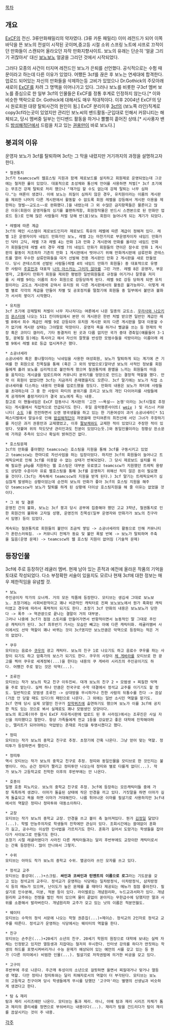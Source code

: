 [[목차]]

== 개요 ==
[[ExCF]]의 전신. 3류만화패밀리의 약자였다. (3류 카툰 패밀리)
이미 레전드가 되어 이쪽 바닥을 뜬 보노의 전설이 시작된 곳이며,중고등 시절 소위 스프링 노트에 샤프로 끄적이던 만화들이 스캔되어 올라오던 자작 만화지향사이트. 보노의 유래는 단순히 '얼굴 그리기 귀찮아서' 대신 [[보노보노]] 얼굴을 그리던 것에서 시작되었다.

그러다 모종의 사건이 터지며 레전드인 보노가 은퇴를 선언했다. 공식적으로는 수험 때문이라고 하는데 다른 이유가 있었다. 어쨌든 3cf를 끊은 후 보노는 연세대에 합격한다. 업로드 되어있는 자신의 만화들을 삭제하는등 고비가 있었으나 Dr.Gothick의 주모아래 새로이 [[ExCF]]를 차려 그 명맥을 이어나가고 있다.
그러나 보노를 비롯한 구3cf 멤버 보노를 중심으로 한 일부 3cf의 인물들은 ExCF를 정통 후계로 인정하지 않는다.[* 이와 비슷한 맥락으로 Dr. Gothick에 대해서도 매우 적대적이다. 이후 2004년 ExCF의 당시 원로회원 대량 탈퇴사건의 원인이 됨.]
ExCF 분리이후 [[3cf]]의 (보노쪽 라인)직계로 copy3cf라는곳이 있었지만 관리인 보노씨의 밴드활동-군입대로 인해서 커뮤니티는 해체되고, 당시 멤버중 일부는 인디밴드 활동을 하거나 뿔뿔히 흩어진 상태.[* 시사풍자 밴드 [[밤섬해적단]]에서 드럼을 치고 있는 [[권용만]]이 바로 보노다.]

== 붕괴의 이유 ==
운영자 보노가 3cf를 탈퇴하며 3cf는 그 막을 내렸지만 거기까지의 과정을 설명하고자 한다.

 * 철권통치
 3cf가 teamcscw의 웹호스팅 지원과 함께 제로보드를 설치하고 회원제로 운영되었는데 그곳에는 철저한 룰이 있었다. 대표적으로 초성체와 통신체 언어를 사용하면 처벌[* 3cf 초기에는 무조건 강제 탈퇴로 처리 했으나 "재가입 할 수도 없는데 강제 탈퇴는 너무 심하다."는 여론이 생겼다. 이에 보노는 죄질이 심하지 않은 경우, 유치원이라는 이름의 게시판을 제외한 나머지 다른 게시판에서 활동할 수 없도록 회원 레벨을 강등해서 게시판 이용을 제한하는 형벌~~교도소~~로 완화했다.]을 내렸는데 그 외 수많은 금지항목들은 물론이고 많은 이유(회원이 운영자들의 심기를 불편하게함, 회원창작물은 반드시 스캔본으로 된 만화만 업로드 등)로 인해 많은 사람들이 처벌 당해 반(反)보노 회원이 늘어나게 되는 계기가 되었다.

 * 레벨에 따른 계급
 3cf의 메인 시스템이 제로보드인지라 제로보드 특유의 레벨에 따른 계급이 정해져 있다. 레벨 1은 운영자이자 네임드 만화가인 보노, 레벨 2는 마찬가지로 부운영자이자 네임드 만화가인 닥터 고딕, 레벨 ?과 레벨 4는 만화 1과 만화 2 게시판에 만화를 올리던 네임드 만화가 회원들인데 레벨 4의 경우 레벨 ?의 네임드 만화가 회원들의 연이은 잠수로 만화 1 게시판의 활동이 저조하자 기존의 만화 1 게시판에서 벗어나기 위해 만화게시판에 삼류만화 콘테스트를 열어 우수한 삼류만화들을 대거 선발해 전용 게시판인 만화 2 게시판을 새로 만들었다. 당시 콘테스트에 선발된 사람들(레벨 4의 네임드 만화가 회원들) 중 대표적으로 유명한 사람이 [[주호민]]과 대표작 [[나의 아스카는 그러지 않아]]를 그린 가쯔. 레벨 8은 운영자, 부운영자, 고퀼리티 만화가 회원을 제외한 평범한 일반회원들로 규정을 어기거나 잘못을 저지를 시 레벨 9라는 이름의 죄수 회원으로 강등당하게 된다. 레벨 9로 강등 당하게 되면 유치원이라는 교도소 게시판에 갇혀서 유치원 외 다른 게시판에서의 활동은 불가능하다. 이렇게 레벨 별로 각각의 계급을 만들어 차별 및 공포정치를 떨쳤기에 회원들 중 일부에서 불만과 불화가 서서히 쌓이기 시작했다.

 * 유치원
 3cf 초기에 강제탈퇴 처벌이 너무 지나치다는 여론에서 나온 일종의 교도소. [[우라사와 나오키]]의 [[몬스터]]에 나오는 511 킨더하임에서 본딴 이 게시판은 한번 처벌 받으면 일반인 계급인 레벨 8에서 죄수 계급인 레벨 9로 강등되어 유치원 게시판 외의 다른 게시판을 절대 이용할 수가 없기에 게시판 상태는 그야말로 막장이다. 운영자 욕을 하거나 뻘글을 쓰는 등 현재의 막장 혹은 코미디 갤러리, 기타 동결처리 된 곳과 다름 없지만 국가 중대 경축일(예를들어 3·1절, 광복절 등)에는 특사라고 해서 자신의 잘못을 반성한 모범수들을 석방이라는 이름아래 레벨 9에서 레벨 8로 등급 업시켜주곤 했다.

 * 소공녀세라
 소공녀세라 혹은 홍나팔이라는 닉네임을 사용한 여성회원, 보노가 탈퇴하게 되는 계기에 큰 기여를 한 회원으로 친목질을 통해 (혹은 그 외의 방법으로)알아낸 보노의 사적인 정보를 회원들에게 흘려 보노를 심리적으로 불안하게 했으며 철권통치에 환멸을 느끼는 회원들의 마음을 움직이는 게시글을 업로드하여 커뮤니티 분위기를 엉망으로 만드는 결정적 역할을 했다. 만약 이 회원이 없었다면 3cf는 지금까지 존재했을지도 모른다. 3cf 말기에는 보노가 직접 소공녀세라를 디스하는 내용의 만화를 업로드했을 정도다. 만화의 내용은 보노가 파티에 사람들을 초대하는데 그 중 한 사람이 파티의 분위기를 흐리고 보노의 개인 다이어리를 사람들에게 공개하며 촐랑거리다가 결국 보노에게 죽는 내용.
 참고로 이 핸들네임은 ExCF 잡동사니 게시판의 '고전 ~~욕설~~ 논쟁'이라는 3cf시절로 추정되는 게시물에서 직접적으로 언급되기도 한다. 후일 음악평론사이트( [[weiv]] ) 및 리스너 커뮤니티( [[소도]] )를 전전하면서 오랜 영국생활을 하고 있는 한 기혼여성이 과거 소공녀세라[* 51페스티벌에서 말실수로 인해 [[밤섬해적단]]이 까였을때 안티여론의 최전선에 서던 그녀가 주장하기를 자신은 과거 권용만과 교제했었고, 이후 [[팔보채]]와도 교제한 적이 있었다고 주장한 적이 있었다. 덧붙여 위의 작도닷넷 관리인과도 친분이 있었다는듯.]와 동일인물이라는 정황상 뜬소문에 가까운 추측이 있으나 확실히 밝혀진건 없다.

 * 호스팅문제
 3cf의 만화를 좋아했던 teamcscw는 호스팅을 지원을 통해 3cf를 구동시키고 있었고 teamcscw는 한마디로 자선사업을 하는 입장이었다. 하지만 3cf의 회원들이 늘어나고 트레픽오버로 인해 3cf를 이용할 수 없는 상태가 반복되었다. 그 당시 제로보드 설치를 위해 필요한 php를 지원하는 웹 호스팅은 대부분 유료였고 teamcscw가 지원했던 트레픽 용량도 상당한 수준이라 유료 웹호스팅을 통해 3cf를 운영하기 위해선 적지 않은 돈이 필요했을 것이다.(3cf는 계속해서 teamcscw의 지원을 받게 된다.) 3cf 말기는 트레픽오버가 심심찮게 발생하는 상황이었는데 순전히 보노의 만화가 좋아 3cf의 호스팅 지원을 해주던 teamcscw가 보노가 탈퇴를 하게 된 상황에 더이상 호스팅지원을 해 줄 이유는 없었을 것이다.

 * 그 외 및 결론
 운영진 간의 불화, 보노는 3cf 붕괴 당시 공부에 집중해야 했던 고교 3학년, 철권통치로 인한 회원간의 불화와 고자질 성행, 운영진의 친목성(일부 운영자와 만화가가 보노의 친구라서 임명) 등이 있었다.

 계속되는 철권통치로 회원들의 불만이 조금씩 쌓임 -> 소공녀세라의 활동으로 인해 커뮤니티가 혼란스러워짐. -> 커뮤니티 전체가 동요 및 불만 폭발 반복 -> 보노가 탈퇴하며 주축을 잃음(운영 문제) -> teamcscw의 웹 호스팅 지원이 없어짐 (기술적 문제)
 

== 등장인물 ==
3cf에 주로 등장하던 레귤러 멤버. 현재 남아 있는 흔적과 예전에 올라온 작품의 기억을 토대로 작성되었다. 다소 부정확한 서술이 있을지도 모르나 현재 3cf에 대한 정보는 매우 제한적임을 유념할 것.

 * 보노
 주인공이자 작가의 오너캐. 거의 모든 작품에 등장한다. 모티브는 생김새 그대로 보노보노. 초창기에는 사회비판적이고 꽤나 비관적인 캐릭터로 진짜 보노보노에서 뭔가 흑화된 캐릭터였고 경우에 따라서 폭력적이 되기도 한다. 초창기 3cf 만화의 내용은 보노보노가 당한다 -> 폭주 -> 역관광으로 끝나는 결말이 거의 대부분.
 그러나 나중에 3cf가 점점 스토리를 만들어가면서 반항적이면서 능동적인 말 그대로 주인공 캐릭터가 된다. 3cf 최후반기 가서는 모습만 빼고는 아예 다른 캐릭터화. 레귤러멤버 사이에서도 선악 역할이 꽤나 바뀌는 것이 3cf였지만 보노만큼은 악역으로 등장하는 적은 거의 없었다.

 * 쿠우
 모티브는 음료수 [[쿠우]]의 광고 캐릭터. 보노의 친구 1로 나오기도 하고 음료수 쿠우를 파는 사장이 되기도 하고 암흑가의 보스가 되기도 한다. 쿠우의 사장이 [[체 게바라]]를 모티브로 한 광고를 찍어 쿠우로 세계정복(...)을 한다는 내용의 쿠 게바라 시리즈의 주인공이기도 하다. 어쨌건 주로 맡는 것은 악역(...).

 * 조루진
 모티브는 작가 보노의 학교 친구 이두진씨. 대개 보노의 친구 2 + 모범생 + 찌질한 악역을 주로 맡는다. 실력 하나 만큼은 전국구로 수학 대결에서 정석교 교주를 이기기도 할 정도. 일반적으로 모범생 조루진 -> 상대방을 무시하거나 친한 사람의 뒤통수를 친다 -> 끔살(가끔 안 당할 때도 있다)의 패턴으로 나온다. 그 외에는 일반 소시민 역할을 맡기도.
 3cf 연재 당시 실제 모델인 친구가 [[장학퀴즈]]에 출연하기도 했으며 보노가 이를 3cf에 공지한 적도 있는 것으로 봐서 실제로도 꽤나 모범생인 모양이다.
 보노의 회고록(아주 잠시 ExCF 자유게시판에 업로드 된 후 사라짐)에서는 조루진은 사실 자신을 의미했다고 말한다. 항상 가족들에게 전교 1등을 강요받고 좋은 대학에 진학해야하는, 엘리트가 되어야하는 억압받는 존재로 자신을 투영시켰다고 했다. 

 * 정띠
 모티브는 작가 보노의 중학교 친구로 추정. 초창기에 간혹 나온다. 그냥 얻어 맞는 역할. 정띠투가 등장하면서 짤린다.

 * 정띠투
 역시 모티브는 작가 보노의 중학교 친구로 추정. 정띠와 동일인물을 모티브로 한 것인지는 불명이다. 어느 순간 정띠가 짤리고 정띠투만 나오는데 정띠와 별로 다를게 없다(...). 작가 보노가 고등학교로 진학한 이후의 후반부에는 안 나온다.

 * 호종이
 일명 호종 피노키오. 보노의 중학교 친구로 추정. 3cf에 등장하는 모든캐릭터들 중에 가장 독특하게 생겼다. 이마가 돌출된 상태에 작은 안경을 끼고 있다. 거짓말을 하면 이마가 길게 돌출되고 욕을 하면 이마가 거대해진다. 나름 튀어나온 이마를 필살기로 사용하지만 3cf내에서의 역할은 정띠나 정따투와 대동소이하다. 

 * 교장
 모티브는 작가 보노의 중학교 교장. 안경을 쓰고 볼이 축 늘어져있다. 뭔가 [[김정일]] 닮았다(...). 학벌 만능주의자로 학생들의 진학에만 관심이 있다. 조회시간에는 쓸데없이 훈화가 길고, 공수라는 이상한 인사법을 가르치기도 한다. 훈화가 길어서 도망가는 학생들을 잡아다가 사이보그로 만들기도 한다. 
 초창기 시절 레귤러였다가 사라진 다른 캐릭터들과는 달리 후반부에도 교장이란 캐릭터로서는 간혹 등장한다. 많이 안나와서 그렇지.

 * 수위
 모티브는 아마도 작가 보노의 중학교 수위. 멸공이라 쓰인 모자를 쓰고 있다.

 * 정석교 교주
 모티브는 홍성대(...)+스크림. '''싸인과 코싸인과 탄젠트의 이름으로 로그'''라는 기도문을 갖고 있는 정석교의 교주다. 정석교가 운영하는 식당에는 일차방정식, 이차방정식, 삼차방정식 등의 메뉴가 있으며, 난이도가 높은 문제를 풀 때마다 제공되는 메뉴가 점점 좋아진다. 필살기로 인수분해, 미분, 적분 등이 있다. 라이벌로는 개념원리파, 누드교과서파가 있다. 개념원리파 교주와는 전쟁을 벌인 적이 있으며 물이 끝없이 쏟아지는 무한급수에 당했지만 딸과 사위를 소환해서 발라버린다. 개념원리파 교주가 갖고 있는 낫의 이름은 적분언월도.

 * 웨이터
 모티브는 수학의 정석 서문에 나오는 학형 권춘집(...)+제이슨. 정석교의 2인자로 정석교 교주를 따른다. 정석교가 운영하는 식당에서는 웨이터의 역할을 한다.

 * 친구
 모티브는 손주은(...)+20세기 소년의 친구. 20세기 학원의 원장으로 대학에 보내는 실력 자체는 인정받고 있지만 열등생과 지잡대는 철저히 무시한다. 인터넷 강의를 하다가 딴짓하는 학생의 하드를 포맷시켜버리거나 수능 문제가 예상되어 있는 예언의 서를 갖고 있는 등 뭔가 (다른 의미에서) 비범한 인물(...). 필살기로 저작권법에 의거한 비공을 갖고 있다.

 * 고구미
 후반부에 주로 나온다. 주근깨 투성이의 소년으로 걸핏하면 울면서 찌질대거나 맞거나 열등생 역할. 다만 정띠나 정띠투와는 달리 피해자로서의 역할이 더 부각된다. 모티브는 보노의 고등학교 친구이며 당시 학생들에게 무시를 당했던 '고구마'라는 별명의 선생님과 비슷하게 생겼다고 한다. 

 * 탐 & 재리
 탐과 재리 시리즈에만 나온다. 모티브는 톰과 제리. 아니, 아예 탐과 재리 시리즈 자체가 톰과 제리의 클리셰를 정면으로 부숴버리는 내용이다(...). 재리가 탐을 건드리다가 탐이 재리를 끔살시키는 것이 주 내용. 

[[각주]]
